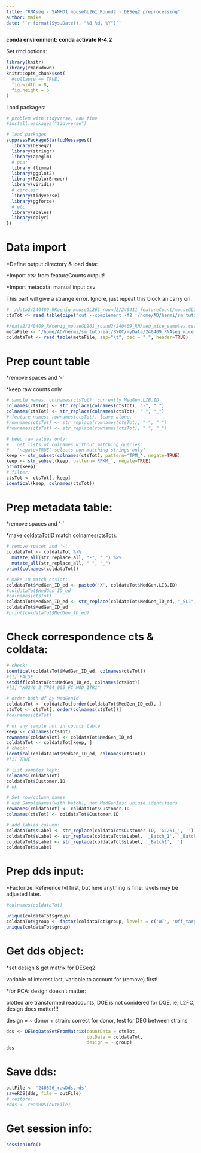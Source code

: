 ---
title: "RNAseq - SAMHD1 mouseGL261 Round2 - DESeq2 preprocessing"
author: Maike
date: '`r format(Sys.Date(), "%B %d, %Y")`'
---

**conda environment: conda activate R-4.2**


Set rmd options:
```{r setup1}
library(knitr)
library(rmarkdown)
knitr::opts_chunk$set(
  #collapse == TRUE,
  fig.width = 8,
  fig.height = 6
)
```



Load packages:
```{r load_packages, warning=FALSE}
# problem with tidyverse, now fine
#install.packages("tidyverse")

# load packages
suppressPackageStartupMessages({
  library(DESeq2)
  library(stringr)
  library(apeglm)
  # pca:
  library (limma)
  library(ggplot2)
  library(RColorBrewer)
  library(viridis)
  # circles:
  library(tidyverse)
  library(ggforce)
  # etc
  library(scales)
  library(dplyr)
})
```


# Data import

*Define output directory & load data:

*Import cts: from featureCounts output!

*Import metadata: manual input csv

This part will give a strange error. Ignore, just repeat this block an carry on.


```{r load_data}
# '/data2/240409_RKoenig_mouseGL261_round2/240411_featureCount/mouseGL261_readCounts_norm.csv'"), sep="\t", dec = ".", header=TRUE, row.names = 'Geneid')
ctsTot <- read.table(pipe("cut --complement -f2 '/home/AD/hermi/sm_tutorial/BYOC/testrun/240526_featureCount/mouseGL261_readCounts_norm.csv'"), sep="\t", dec = ".", header=TRUE, row.names = 'Geneid')

#/data2/240409_RKoenig_mouseGL261_round2/240409_RNAseq_mice_samples.csv'
metaFile <- '/home/AD/hermi/sm_tutorial/BYOC/myData/240409_RNAseq_mice_samples.csv'
coldataTot <- read.table(metaFile, sep="\t", dec = ".", header=TRUE)
```


# Prep count table

*remove spaces and '-'

*keep raw counts only

```{r prep count table}
# sample names: colnames(ctsTot): currently MedGen.LIB.ID
colnames(ctsTot) <- str_replace(colnames(ctsTot), "-", "_")
colnames(ctsTot) <- str_replace(colnames(ctsTot), " ", "_")
# feature names: rownames(ctsTot): leave alone.
#rownames(ctsTot) <- str_replace(rownames(ctsTot), "-", "_")
#rownames(ctsTot) <- str_replace(rownames(ctsTot), " ", "_")

# keep raw values only:
#   get lists of colnames without matching queries:
#   'negate=TRUE' selects non-matching strings only!
keep <- str_subset(colnames(ctsTot), pattern='TPM_', negate=TRUE)
keep <- str_subset(keep, pattern='RPKM_', negate=TRUE)
print(keep)
# filter:
ctsTot <- ctsTot[, keep]
identical(keep, colnames(ctsTot))
```


# Prep metadata table:

*remove spaces and '-'

*make coldataTotID match colnames(ctsTot):

```{r prep coldata}
# remove spaces and '-':
coldataTot <- coldataTot %>%
  mutate_all(str_replace_all, "-", "_") %>%
  mutate_all(str_replace_all, " ", "_")
print(colnames(coldataTot))

# make ID match ctsTot:
coldataTot$MedGen_ID_ed <- paste0('X', coldataTot$MedGen.LIB.ID)
#coldataTot$MedGen_ID_ed
#colnames(ctsTot)
coldataTot$MedGen_ID_ed <- str_replace(coldataTot$MedGen_ID_ed, "_SL1", "")
coldataTot$MedGen_ID_ed
#print(coldataTot$MedGen_ID_ed)
```


# Check correspondence cts & coldata:

```{r check correspondence}
# check:
identical(coldataTot$MedGen_ID_ed, colnames(ctsTot))
#[1] FALSE
setdiff(coldataTot$MedGen_ID_ed, colnames(ctsTot))
#[1] "X0246_2_TP04_005_FC_MOD_1TR1"

# order both df by MedGenId
coldataTot <- coldataTot[order(coldataTot$MedGen_ID_ed), ]
ctsTot <- ctsTot[, order(colnames(ctsTot))]
#colnames(ctsTot)

# or any sample not in counts table
keep <- colnames(ctsTot)
rownames(coldataTot) <- coldataTot$MedGen_ID_ed
coldataTot <- coldataTot[keep, ]
# check:
identical(coldataTot$MedGen_ID_ed, colnames(ctsTot))
#[1] TRUE

# list samples kept:
colnames(coldataTot)
coldataTot$Customer.ID
# ok

# Set row/column names
# use SampleNames(with batch), not MedGenIds: uniqie identifiers
rownames(coldataTot) <- coldataTot$Customer.ID
colnames(ctsTot) <- coldataTot$Customer.ID

# add lables column:
coldataTot$sLabel <- str_replace(coldataTot$Customer.ID, 'GL261_', '')
coldataTot$sLabel <- str_replace(coldataTot$sLabel, '_Batch_1', '_Batch1')
coldataTot$sLabel <- str_replace(coldataTot$sLabel, '_Batch1', '')
coldataTot$sLabel
```




# Prep dds input:

*Factorize: Reference lvl first, but here anything is fine: lavels may be adjusted later.

```{r prep dds}
#colnames(coldataTot)

unique(coldataTot$group)
coldataTot$group <- factor(coldataTot$group, levels = c('WT', 'Off_target_control', 'SAMHD1_KO') )
unique(coldataTot$group)

```


# Get dds object:

*set design & get matrix for DESeq2:

  variable of interest last, variable to account for (remove) first!
 
*for PCA: design doesn't matter:

  plotted are transformed readcounts, DGE is not conidered for DGE, ie, L2FC, design does matter!!!
  
  design = ~ donor + strain: correct for donor, test for DEG between strains

```{r get dds}
dds <- DESeqDataSetFromMatrix(countData = ctsTot,
                              colData = coldataTot,
                              design = ~ group)
dds
```


# Save dds:

```{r save dds}
outFile <- '240526_rawDds.rds'
saveRDS(dds, file = outFile)
# restore:
#dds <- readRDS(outFile)
```


# Get session info:

```{r session info}
sessionInfo()
```







